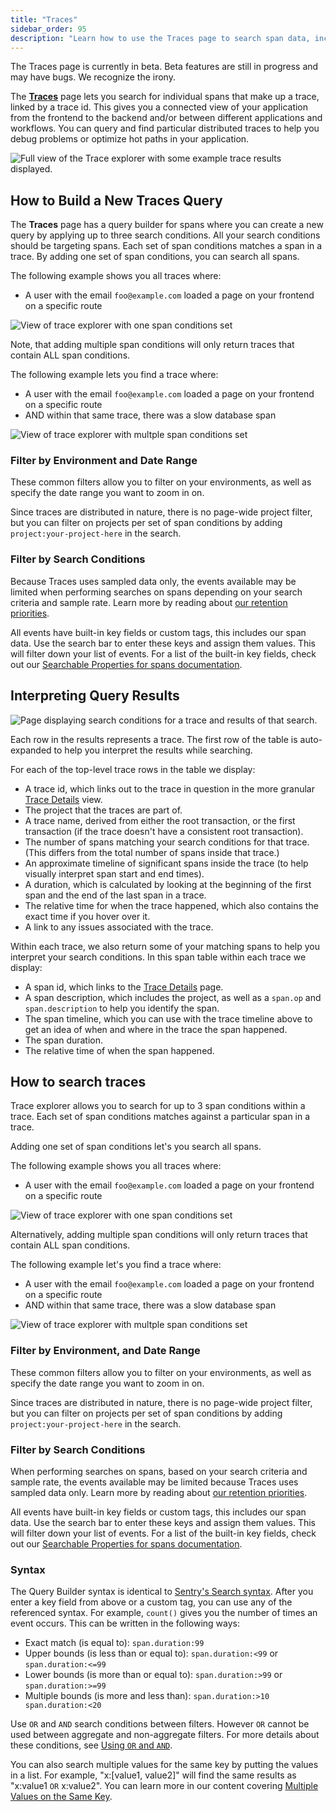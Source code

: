 ```yaml
---
title: "Traces"
sidebar_order: 95
description: "Learn how to use the Traces page to search span data, including conditions relating to the structure of the trace itself, and find distributed traces that help you get to the root cause of the problem."
---
```

<Note>
The Traces page is currently in beta. Beta features are still in progress and may have bugs. We recognize the irony.
</Note>

The [**Traces**](https://sentry.io/orgredirect/organizations/:orgslug/performance/traces/) page lets you search for individual spans that make up a trace, linked by a trace id. This gives you a connected view of your application from the frontend to the backend and/or between different applications and workflows. You can query and find particular distributed traces to help you debug problems or optimize hot paths in your application.

![Full view of the Trace explorer with some example trace results displayed.](./img/traces-homepage.png)


## How to Build a New Traces Query
The **Traces** page has a query builder for spans where you can create a new query by applying up to three search conditions. All your search conditions should be targeting spans. Each set of span conditions matches a span in a trace. By adding one set of span conditions, you can search all spans.

The following example shows you all traces where:
- A user with the email `foo@example.com` loaded a page on your frontend on a specific route

![View of trace explorer with one span conditions set](./img/traces-one-span-conditions-example.png)

Note, that adding multiple span conditions will only return traces that contain ALL span conditions.

The following example lets you find a trace where:
- A user with the email `foo@example.com` loaded a page on your frontend on a specific route
- AND within that same trace, there was a slow database span

![View of trace explorer with multple span conditions set](./img/traces-multiple-span-conditions-example.png)

### Filter by Environment and Date Range

These common filters allow you to filter on your environments, as well as specify the date range you want to zoom in on.

Since traces are distributed in nature, there is no page-wide project filter, but you can filter on projects per set of span conditions by adding `project:your-project-here` in the search.

### Filter by Search Conditions

<Note>

Because Traces uses sampled data only, the events available may be limited when performing searches on spans depending on your search criteria and sample rate. Learn more by reading about [our retention priorities](/product/performance/retention-priorities/).

</Note>

All events have built-in key fields or custom tags, this includes our span data. Use the search bar to enter these keys and assign them values. This will filter down your list of events. For a list of the built-in key fields, check out our [Searchable Properties for spans documentation](/product/sentry-basics/search/searchable-properties/spans).


## Interpreting Query Results

![Page displaying search conditions for a trace and results of that search.](./img/traces-results.png)

Each row in the results represents a trace. The first row of the table is auto-expanded to help you interpret the results while searching.

For each of the top-level trace rows in the table we display:

- A trace id, which links out to the trace in question in the more granular [Trace Details](/concepts/key-terms/tracing/trace-view/) view.
- The project that the traces are part of.
- A trace name, derived from either the root transaction, or the first transaction (if the trace doesn't have a consistent root transaction).
- The number of spans matching your search conditions for that trace. (This differs from the total number of spans inside that trace.)
- An approximate timeline of significant spans inside the trace (to help visually interpret span start and end times).
- A duration, which is calculated by looking at the beginning of the first span and the end of the last span in a trace.
- The relative time for when the trace happened, which also contains the exact time if you hover over it.
- A link to any issues associated with the trace.

Within each trace, we also return some of your matching spans to help you interpret your search conditions. In this span table within each trace we display:

- A span id, which links to the [Trace Details](/concepts/key-terms/tracing/trace-view/) page.
- A span description, which includes the project, as well as a `span.op` and `span.description` to help you identify the span.
- The span timeline, which you can use with the trace timeline above to get an idea of when and where in the trace the span happened.
- The span duration.
- The relative time of when the span happened.

## How to search traces

Trace explorer allows you to search for up to 3 span conditions within a trace. Each set of span conditions matches against a particular span in a trace.

Adding one set of span conditions let's you search all spans.

The following example shows you all traces where:
- A user with the email `foo@example.com` loaded a page on your frontend on a specific route

![View of trace explorer with one span conditions set](./img/traces-one-span-conditions-example.png)

Alternatively, adding multiple span conditions will only return traces that contain ALL span conditions.

The following example let's you find a trace where:
- A user with the email `foo@example.com` loaded a page on your frontend on a specific route
- AND within that same trace, there was a slow database span

![View of trace explorer with multple span conditions set](./img/traces-multiple-span-conditions-example.png)

### Filter by Environment, and Date Range

These common filters allow you to filter on your environments, as well as specify the date range you want to zoom in on.

Since traces are distributed in nature, there is no page-wide project filter, but you can filter on projects per set of span conditions by adding `project:your-project-here` in the search.

### Filter by Search Conditions

<Note>

When performing searches on spans, based on your search criteria
and sample rate, the events available may be limited because Traces uses
sampled data only. Learn more by reading about [our retention priorities](/product/performance/retention-priorities/).

</Note>

All events have built-in key fields or custom tags, this includes our span data. Use the search bar to enter these keys and assign them values. This will filter down your list of events. For a list of the built-in key fields, check out our [Searchable Properties for spans documentation](/product/sentry-basics/search/searchable-properties/spans).

### Syntax

The Query Builder syntax is identical to [Sentry's Search syntax](/product/sentry-basics/search/). After you enter a key field from above or a custom tag, you can use any of the referenced syntax. For example, `count()` gives you the number of times an event occurs. This can be written in the following ways:

- Exact match (is equal to): `span.duration:99`
- Upper bounds (is less than or equal to): `span.duration:<99` or `span.duration:<=99`
- Lower bounds (is more than or equal to): `span.duration:>99` or `span.duration:>=99`
- Multiple bounds (is more and less than): `span.duration:>10 span.duration:<20`

Use `OR` and `AND` search conditions between filters. However `OR` cannot be used between aggregate and non-aggregate filters. For more details about these conditions, see [Using `OR` and `AND`](/product/sentry-basics/search/#using-or-and-and).

You can also search multiple values for the same key by putting the values in a list. For example, "x:[value1, value2]" will find the same results as "x:value1 `OR` x:value2". You can learn more in our content covering [Multiple Values on the Same Key](/product/sentry-basics/search/#multiple-values-on-the-same-key).

